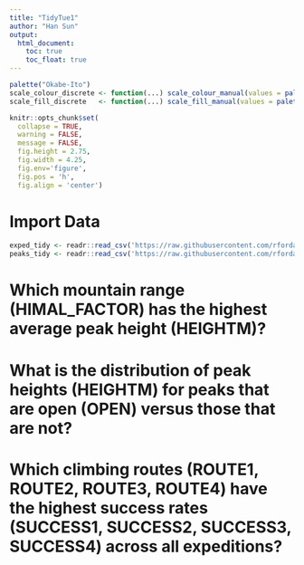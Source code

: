 ```yaml
---
title: "TidyTue1"
author: "Han Sun"
output: 
  html_document:
    toc: true
    toc_float: true
---
```


```r
palette("Okabe-Ito")
scale_colour_discrete <- function(...) scale_colour_manual(values = palette())
scale_fill_discrete   <- function(...) scale_fill_manual(values = palette())

knitr::opts_chunk$set(
  collapse = TRUE, 
  warning = FALSE,
  message = FALSE,
  fig.height = 2.75, 
  fig.width = 4.25,
  fig.env='figure',
  fig.pos = 'h',
  fig.align = 'center')
```

# Import Data
```r
exped_tidy <- readr::read_csv('https://raw.githubusercontent.com/rfordatascience/tidytuesday/main/data/2025/2025-01-21/exped_tidy.csv')
peaks_tidy <- readr::read_csv('https://raw.githubusercontent.com/rfordatascience/tidytuesday/main/data/2025/2025-01-21/peaks_tidy.csv')
```

# Which mountain range (HIMAL_FACTOR) has the highest average peak height (HEIGHTM)?



# What is the distribution of peak heights (HEIGHTM) for peaks that are open (OPEN) versus those that are not?



# Which climbing routes (ROUTE1, ROUTE2, ROUTE3, ROUTE4) have the highest success rates (SUCCESS1, SUCCESS2, SUCCESS3, SUCCESS4) across all expeditions?



#







